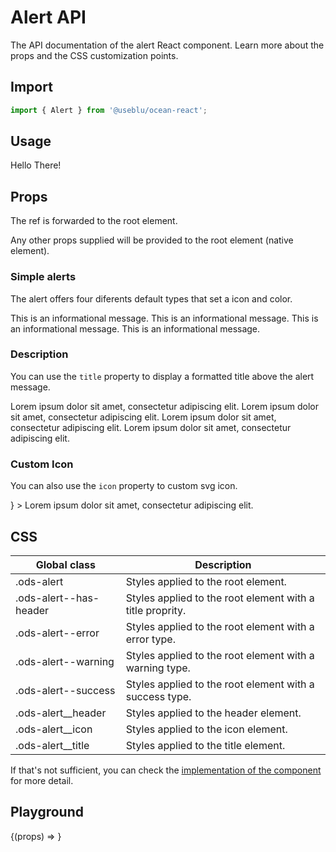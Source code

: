 
<Meta title="Components/Alert" component={Alert} />

# Alert API

The API documentation of the alert React component. Learn more about the props and the CSS customization points.

## Import

```javascript
import { Alert } from '@useblu/ocean-react';
```

## Usage

<Canvas withSource="open" withToolbar>
  <Story name="Usage">
    <Alert>Hello There!</Alert>
  </Story>
</Canvas>

## Props

<ArgsTable of="." />

The ref is forwarded to the root element.

Any other props supplied will be provided to the root element (native element).

### Simple alerts

The alert offers four diferents default types that set a icon and color.

<Canvas>
  <Story name="default">
    <Alert>This is an informational message.</Alert>
  </Story>
  <Story name="warning">
    <Alert type="warning">This is an informational message.</Alert>
  </Story>
  <Story name="error">
    <Alert type="error">This is an informational message.</Alert>
  </Story>
  <Story name="success">
    <Alert type="success">This is an informational message.</Alert>
  </Story>
</Canvas>

### Description

You can use the `title` property to display a formatted title above the alert message.

<Canvas>
  <Story name="default-with-title">
    <Alert title="Default Title">
      Lorem ipsum dolor sit amet, consectetur adipiscing elit.
    </Alert>
  </Story>
  <Story name="warning-with-title">
    <Alert type="warning" title="Warning Title">
      Lorem ipsum dolor sit amet, consectetur adipiscing elit.
    </Alert>
  </Story>
  <Story name="error-with-title">
    <Alert type="error" title="Error Title">
      Lorem ipsum dolor sit amet, consectetur adipiscing elit.
    </Alert>
  </Story>
  <Story name="success-with-title">
    <Alert type="success" title="Success Title!">
      Lorem ipsum dolor sit amet, consectetur adipiscing elit.
    </Alert>
  </Story>
</Canvas>

### Custom Icon

You can also use the `icon` property to custom svg icon.

<Canvas>
  <Story name="default-with-custom-icon">
    <Alert
      title="Alert with a custom icon!"
      icon={<StarOutline size={24} stroke="#5872f5" />}
    >
      Lorem ipsum dolor sit amet, consectetur adipiscing elit.
    </Alert>
  </Story>
</Canvas>

## CSS

| Global class           | Description                                               |
| ---------------------- | --------------------------------------------------------- |
| .ods-alert             | Styles applied to the root element.                       |
| .ods-alert--has-header | Styles applied to the root element with a title proprity. |
| .ods-alert--error      | Styles applied to the root element with a error type.     |
| .ods-alert--warning    | Styles applied to the root element with a warning type.   |
| .ods-alert--success    | Styles applied to the root element with a success type.   |
| .ods-alert\_\_header   | Styles applied to the header element.                     |
| .ods-alert\_\_icon     | Styles applied to the icon element.                       |
| .ods-alert\_\_title    | Styles applied to the title element.                      |

If that's not sufficient, you can check the [implementation of the component](https://github.com/ocean-ds/ocean-web/blob/master/packages/ocean-react/src/Alert/Alert.tsx) for more detail.

## Playground

<Canvas>
  <Story
    name="Playground"
    args={{
      title: 'My title',
      type: 'default',
      children: 'Lorem ipsum dolor sit amet, consectetur adipiscing elit.',
    }}
    argTypes={{
      icon: { control: null },
    }}
  >
    {(props) => <Alert {...props} />}
  </Story>
</Canvas>
